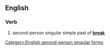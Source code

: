 ==English==

===Verb===
{{head|en}}

# {{context|archaic|lang=en}} second-person singular simple past of '''[[break]]'''

[[Category:English second-person singular forms]]